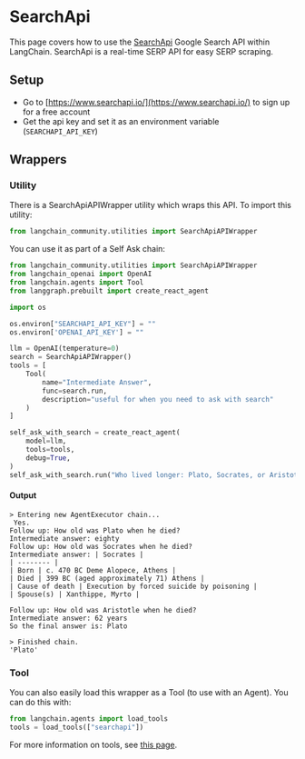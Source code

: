# SearchApi

This page covers how to use the [SearchApi](https://www.searchapi.io/) Google Search API within LangChain. SearchApi is a real-time SERP API for easy SERP scraping.

## Setup

- Go to [https://www.searchapi.io/](https://www.searchapi.io/) to sign up for a free account
- Get the api key and set it as an environment variable (`SEARCHAPI_API_KEY`)

## Wrappers

### Utility

There is a SearchApiAPIWrapper utility which wraps this API. To import this utility:

```python
from langchain_community.utilities import SearchApiAPIWrapper
```

You can use it as part of a Self Ask chain:

```python
from langchain_community.utilities import SearchApiAPIWrapper
from langchain_openai import OpenAI
from langchain.agents import Tool
from langgraph.prebuilt import create_react_agent

import os

os.environ["SEARCHAPI_API_KEY"] = ""
os.environ['OPENAI_API_KEY'] = ""

llm = OpenAI(temperature=0)
search = SearchApiAPIWrapper()
tools = [
    Tool(
        name="Intermediate Answer",
        func=search.run,
        description="useful for when you need to ask with search"
    )
]

self_ask_with_search = create_react_agent(
    model=llm,
    tools=tools,
    debug=True,
)
self_ask_with_search.run("Who lived longer: Plato, Socrates, or Aristotle?")
```

#### Output

```
> Entering new AgentExecutor chain...
 Yes.
Follow up: How old was Plato when he died?
Intermediate answer: eighty
Follow up: How old was Socrates when he died?
Intermediate answer: | Socrates | 
| -------- | 
| Born | c. 470 BC Deme Alopece, Athens | 
| Died | 399 BC (aged approximately 71) Athens | 
| Cause of death | Execution by forced suicide by poisoning | 
| Spouse(s) | Xanthippe, Myrto | 

Follow up: How old was Aristotle when he died?
Intermediate answer: 62 years
So the final answer is: Plato

> Finished chain.
'Plato'
```

### Tool

You can also easily load this wrapper as a Tool (to use with an Agent).
You can do this with:

```python
from langchain.agents import load_tools
tools = load_tools(["searchapi"])
```

For more information on tools, see [this page](/docs/how_to/tools_builtin).
